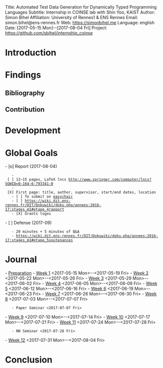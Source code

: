 Title:       Automated Test Data Generation for Dynamically Typed Programming Languages
Subtitle:    Internship in COINSE lab with Shin Yoo, KAIST
Author:      Simon Bihel
Affiliation: University of Rennes1 & ENS Rennes
Email:       simon.bihel@ens-rennes.fr
Web:         https://simonbihel.me
Language:    english
Date:        [2017-05-15 Mon]--[2017-08-04 Fri]
Project:     https://github.com/sbihel/internship_coinse


= Introduction=


= Findings =

== Bibliography ==

== Contribution ==


= Development =


= Global Goals =
- [o] Report (2017-08-04)
    - [ ] 12~15 pages, LaTeX lncs [[http://www.springer.com/computer/lncs?SGWID=0-164-6-793341-0]]
    - [X] First page: title, author, supervisor, start/end dates, location
    - [ ] To submit on [[https://easychair.org/conferences/?conf=ensrennesditm12017|easychair]]
    - [ ] [[https://wiki.dit.ens-rennes.fr/DIT/Dokuwiki/doku.php/annees:2016-17:stages_m1#etape_4rapport]]
    - [X] Grants logos
- [ ] Defense (2017-09)
    - 20 minutes + 5 minutes of Q&A
    - [[https://wiki.dit.ens-rennes.fr/DIT/Dokuwiki/doku.php/annees:2016-17:stages_m1#etape_5soutenances]]


= Journal =
- [[Preparation]]
- [[Week  1]] <2017-05-15 Mon>--<2017-05-19 Fri>
- [[Week  2]] <2017-05-22 Mon>--<2017-05-26 Fri>
- [[Week  3]] <2017-05-29 Mon>--<2017-06-02 Fri>
- [[Week  4]] <2017-06-05 Mon>--<2017-06-09 Fri>
- [[Week  5]] <2017-06-12 Mon>--<2017-06-16 Fri>
- [[Week  6]] <2017-06-19 Mon>--<2017-06-23 Fri>
- [[Week  7]] <2017-06-26 Mon>--<2017-06-30 Fri>
- [[Week  8]] <2017-07-03 Mon>--<2017-07-07 Fri>
    - Paper Seminar <2017-07-07 Fri>
- [[Week  9]] <2017-07-10 Mon>--<2017-07-14 Fri>
- [[Week 10]] <2017-07-17 Mon>--<2017-07-21 Fri>
- [[Week 11]] <2017-07-24 Mon>--<2017-07-28 Fri>
    - NN Seminar <2017-07-28 Fri>
- [[Week 12]] <2017-07-31 Mon>--<2017-08-04 Fri>


= Conclusion =
